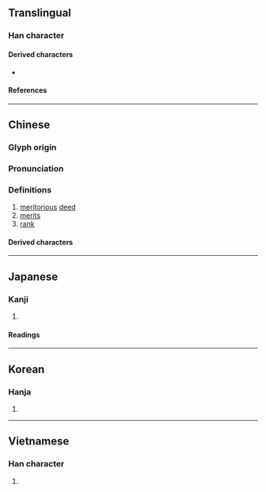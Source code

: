 {{also|勋}}
{{character info}}
==Translingual==
{{CJKV-forms|勛|勋|勲|勳}}
===Han character===
{{Han char|rn=19|rad=力|as=10|sn=12|four=64827|canj=RCKS|ids=⿰員力}}

====Derived characters====
* {{l|mul|[[𤏩]], [[𪬩]]}}

====References====
{{Han ref|kx=0148.250|dkj=02402|dj=0335.050|hdz=10376.120|uh=52DB}}

----

==Chinese==
{{zh-forms|t2=勳|s=勋|alt=勲,𠢼}}

===Glyph origin===
{{Han etym}}

===Pronunciation===
{{zh-pron
|m=xūn
|c=fan1
|h=pfs=
|md=
|mn=ml:hun
|w=
|mc=y
|oc=y
|cat=n
}}

===Definitions===
{{zh-hanzi}}

# [[meritorious]] [[deed]]
# [[merit]]s
# [[rank]]

====Derived characters====
{{zh-der|元勛|功勛|勛伐|勛位|勛刀|勛勞|勛官|勛業|勛爵|勛章|勛級|勛績|勛臣|勛舊|勛蔭|勛貴|勛附|國光勛章|奇勛|寶鼎勛章|巨勛|懋勛|放勛|敘勛|景星勛章|榮譽勛章|殊勛|殊勛異績|殊勛茂績|汗馬勛勞|策勛|累彰勛效|茂勛|蓋世功勛|輔弼之勛|開國元勛|雲麾勛章}}

----

==Japanese==

===Kanji===
{{ja-kanji|grade=|rs=力10}}

# {{rfdef|ja|sort=力10}}

====Readings====
{{ja-readings
|on=くん
|kun=いさお
}}

----

==Korean==

===Hanja===
{{ko-hanja|훈}}

# {{rfdef|ko|sort=力10}}

----

==Vietnamese==

===Han character===
{{vi-readings|reading=[[huân]]|rs=力10}}

# {{rfdef|vi|sort=力10}}